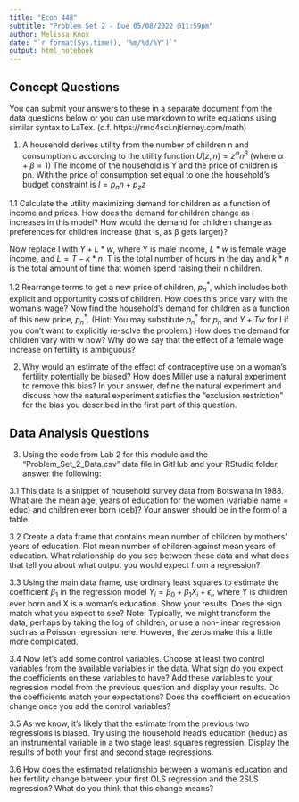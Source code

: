 ---
title: "Econ 448"
subtitle: "Problem Set 2 - Due 05/08/2022 @11:59pm"
author: Melissa Knox
date: "`r format(Sys.time(), '%m/%d/%Y')`"
output: html_notebook  
---
## Concept Questions

You can submit your answers to these in a separate document from the data questions below or you can use markdown to write equations using similar syntax to LaTex.  (c.f. https://rmd4sci.njtierney.com/math)

1. A household derives utility from the number of children n and consumption c according to the utility function
$U(z,n)=z^α n^β$    (where $α+β=1$)
The income of the household is Y and the price of children is pn. With the price of consumption set equal to one the household’s budget constraint is
$I=p_n n+p_z z$

1.1 Calculate the utility maximizing demand for children as a function of income and      prices. How does the demand for children change as I increases in this model? How         would the demand for children change as preferences for children increase (that is,       as β gets larger)?

Now replace I with $Y+L*w$, where Y is male income, $L*w$ is female wage income, and $L=T-k*n$.  T is the total number of hours in the day and $k*n$ is the total amount of time that women spend raising their n children.  

  1.2 Rearrange terms to get a new price of children, $p_n^*$, which includes both explicit     and opportunity costs of children.  How does this price vary with the woman’s wage?
	  Now find the household’s demand for children as a function of this new price, $p_n^*$.     (Hint: You may substitute $p_n^*$ for $p_n$ and $Y+Tw$ for I if you don’t want to           explicitly re-solve the problem.)  How does the demand for children vary with w now?      Why do we say that the effect of a female wage increase on fertility is ambiguous?

2. Why would an estimate of the effect of contraceptive use on a woman's fertility potentially be biased?  How does Miller use a natural experiment to remove this bias?  In your answer, define the natural experiment and discuss how the natural experiment satisfies the "exclusion restriction" for the bias you described in the first part of this question. 

## Data Analysis Questions

3. Using the code from Lab 2 for this module and the "Problem_Set_2_Data.csv" data file in GitHub and your RStudio folder, answer the following:

3.1 This data is a snippet of household survey data from Botswana in 1988.  What are the mean age, years of education for the women (variable name = educ) and children ever born (ceb)? Your answer should be in the form of a table.  

3.2 Create a data frame that contains mean number of children by mothers' years of education.  Plot mean number of children against mean years of education. What relationship do you see between these data and what does that tell you about what output you would expect from a regression?

3.3 Using the main data frame, use ordinary least squares to estimate the coefficient $\beta_1$ in the regression model $Y_i=\beta_0+\beta_1X_i+\epsilon_i$, where Y is children ever born and X is a woman's education.  Show your results. Does the sign match what you expect to see?  Note: Typically, we might transform the data, perhaps by taking the log of children, or use a non-linear regression such as a Poisson regression here.  However, the zeros make this a little more complicated.   

3.4 Now let's add some control variables.  Choose at least two control variables from the available variables in the data.  What sign do you expect the coefficients on these variables to have? Add these variables to your regression model from the previous question and display your results.  Do the coefficients match your expectations?  Does the coefficient on education change once you add the control variables?

3.5 As we know, it's likely that the estimate from the previous two regressions is biased. Try using the household head's education (heduc) as an instrumental variable in a two stage least squares regression. Display the results of both your first and second stage regressions.  

3.6 How does the estimated relationship between a woman's education and her fertility change between your first OLS regression and the 2SLS regression? What do you think that this change means?